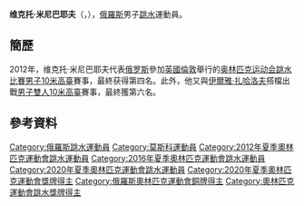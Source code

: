{{noteTA|G1=Aquatics}}
{{Infobox sportsperson
|image       = Diving at the 2016 Summer Olympics – Men's synchronized 10 metre platform 2.jpg
|caption     = 米尼巴耶夫（右）
|name        = 维克托·米尼巴耶夫
|english_name = Victor Minibaev
|nickname    =
|birth_date  = {{birth_date_and_age|1991|7|18}}<ref name="London">{{cite web|url=http://www.london2012.com/athlete/minibaev-victor-1016611/|title=Overview - Victor Minibaev|publisher=Official site of the London 2012 Olympic and Paralympic Games|deadurl=yes|archiveurl=https://archive.is/20130128144831/www.london2012.com/athlete/minibaev-victor-1016611/|archivedate=2013-01-28}}</ref>
|birth_place = {{RUS}}[[莫斯科|莫斯科]]<ref name="London"/>
|residence   = 
|height      = {{height|m=1.73}}<ref name="London"/>
|weight      = {{weight|kg=63}}<ref name="London"/>
|retired     =
|country       = {{RUS}}
|sport         = [[跳水|跳水]]
|event         = 10米高台
|rank          =
|club          =
|collegeteam   =
|partner       = 
|formerpartner =
|coach         =
|medaltemplates= <!-- see [[Template:MedalRelatedTemplates|Template:MedalRelatedTemplates]] -->
{{MedalSport | 男子[[跳水|跳水]]}}
{{MedalCountry|{{flag|RUS|roc-olympics|name=俄罗斯奥林匹克委员会}}}}
{{MedalBronze| [[2020年夏季奧林匹克運動會|2021年 東京]] | [[2020年夏季奧林匹克運動會跳水比賽|雙人10米跳台]]}}
{{MedalCountry | {{RUS}}}}
{{MedalCompetition|[[世界游泳錦標賽|世界游泳錦標賽]]}}
{{MedalSilver|[[2013年世界游泳錦標賽|2013年 巴塞隆納]]|[[2013年世界游泳錦標賽跳水比賽|雙人10公尺跳台]]}}
{{MedalSilver|[[2017年世界游泳錦標賽|2017年 布達佩斯]]|[[2017年世界游泳錦標賽跳水比賽－男子雙人10公尺跳台|雙人10公尺跳台]]}}
{{MedalSilver|[[2019年世界游泳錦標賽|2019年 光州]]|[[2019年世界游泳錦標賽跳水比賽|雙人10公尺跳台]]}}
{{MedalSilver|[[2019年世界游泳錦標賽|2019年 光州]]|[[2019年世界游泳錦標賽跳水比賽|混合雙人10公尺跳台]]}}
{{MedalBronze|[[2015年世界游泳錦標賽|2015年 喀山]]|[[2015年世界游泳錦標賽跳水比賽|雙人10公尺跳台]]}}
}}

'''维克托·米尼巴耶夫'''（{{lang|en|'''Victor Minibaev'''}}，{{bd|1991年|7月18日|catIdx=Minibaev}}），[[俄羅斯|俄羅斯]]男子[[跳水|跳水]]運動員。

==簡歷==
2012年，维克托·米尼巴耶夫代表[[2012年夏季奥林匹克运动会俄罗斯代表团|俄罗斯]]參加[[英國|英國]][[倫敦|倫敦]]舉行的[[2012年夏季奥林匹克运动会|奥林匹克运动会]][[2012年夏季奧林匹克運動會跳水比賽|跳水比賽]][[2012年夏季奧林匹克運動會跳水比賽－男子10米高臺|男子10米高臺]]賽事，最終获得第四名。此外，他又與[[伊爾雅·扎哈洛夫|伊爾雅·扎哈洛夫]]搭檔出戰[[2012年夏季奧林匹克運動會跳水男子雙人10米高臺比賽|男子雙人10米高臺]]賽事，最終獲第六名。

==參考資料==
{{Reflist}}

{{DEFAULTSORT:Minibaev, Victor}}
[[Category:俄羅斯跳水運動員|Category:俄羅斯跳水運動員]]
[[Category:莫斯科運動員|Category:莫斯科運動員]]
[[Category:2012年夏季奧林匹克運動會跳水運動員|Category:2012年夏季奧林匹克運動會跳水運動員]]
[[Category:2016年夏季奧林匹克運動會跳水運動員|Category:2016年夏季奧林匹克運動會跳水運動員]]
[[Category:2020年夏季奧林匹克運動會跳水運動員|Category:2020年夏季奧林匹克運動會跳水運動員]]
[[Category:2020年夏季奧林匹克運動會獎牌得主|Category:2020年夏季奧林匹克運動會獎牌得主]]
[[Category:俄羅斯奧林匹克運動會銅牌得主|Category:俄羅斯奧林匹克運動會銅牌得主]]
[[Category:奧林匹克運動會跳水獎牌得主|Category:奧林匹克運動會跳水獎牌得主]]